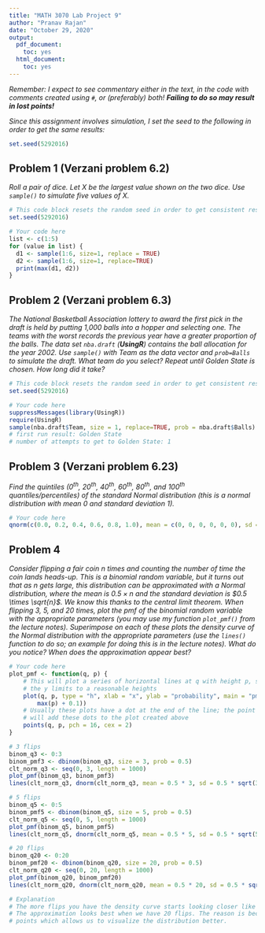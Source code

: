 ```yaml
---
title: "MATH 3070 Lab Project 9"
author: "Pranav Rajan"
date: "October 29, 2020"
output:
  pdf_document:
    toc: yes
  html_document:
    toc: yes
---
```


*Remember: I expect to see commentary either in the text, in the code with comments created using `#`, or (preferably) both! **Failing to do so may result in lost points!***

*Since this assignment involves simulation, I set the seed to the following in order to get the same results:*

```r
set.seed(5292016)
```

## Problem 1 (Verzani problem 6.2)
*Roll a pair of dice. Let $X$ be the largest value shown on the two dice. Use `sample()` to simulate five values of $X$.*

```r
# This code block resets the random seed in order to get consistent results. This will be hidden in the final document, but YOU MUST NOT CHANGE THIS!
set.seed(5292016)
```

```r
# Your code here
list <- c(1:5)
for (value in list) {
  d1 <- sample(1:6, size=1, replace = TRUE)
  d2 <- sample(1:6, size=1, replace=TRUE)
  print(max(d1, d2))
}

```

## Problem 2 (Verzani problem 6.3)
*The National Basketball Association lottery to award the first pick in the draft is held by putting 1,000 balls into a hopper and selecting one. The teams with the worst records the previous year have a greater proportion of the balls. The data set `nba.draft` (**UsingR**) contains the ball allocation for the year 2002. Use `sample()` with Team as the data vector and `prob=Balls` to simulate the draft. What team do you select? Repeat until Golden State is chosen. How long did it take?*

```r
# This code block resets the random seed in order to get consistent results. This will be hidden in the final document, but YOU MUST NOT CHANGE THIS!
set.seed(5292016)
```

```r
# Your code here
suppressMessages(library(UsingR))
require(UsingR)
sample(nba.draft$Team, size = 1, replace=TRUE, prob = nba.draft$Balls)
# first run result: Golden State
# number of attempts to get to Golden State: 1
```

## Problem 3 (Verzani problem 6.23)
*Find the quintiles ($0^{\text{th}}$, $20^{\text{th}}$, $40^{\text{th}}$, $60^{\text{th}}$, $80^{\text{th}}$, and $100^{\text{th}}$ quantiles/percentiles) of the standard Normal distribution (this is a normal distribution with mean 0 and standard deviation 1).*

```r
# Your code here
qnorm(c(0.0, 0.2, 0.4, 0.6, 0.8, 1.0), mean = c(0, 0, 0, 0, 0, 0), sd = c(1, 1, 1, 1, 1, 1))
```

## Problem 4
*Consider flipping a fair coin $n$ times and counting the number of time the coin lands heads-up. This is a binomial random variable, but it turns out that as $n$ gets large, this distribution can be approximated with a Normal distribution, where the mean is $0.5 \times n$ and the standard deviation is $0.5 \times \sqrt{n}$. We know this thanks to the central limit theorem. When flipping 3, 5, and 20 times, plot the pmf of the binomial random variable with the appropriate parameters (you may use my function `plot_pmf()` from the lecture notes). Superimpose on each of these plots the density curve of the Normal distribution with the appropriate parameters (use the `lines()` function to do so; an example for doing this is in the lecture notes). What do you notice? When does the approximation appear best?*

```r
# Your code here
plot_pmf <- function(q, p) {
    # This will plot a series of horizontal lines at q with height p, setting
    # the y limits to a reasonable heights
    plot(q, p, type = "h", xlab = "x", ylab = "probability", main = "pmf", ylim = c(0, 
        max(p) + 0.1))
    # Usually these plots have a dot at the end of the line; the point function
    # will add these dots to the plot created above
    points(q, p, pch = 16, cex = 2)
}

# 3 flips
binom_q3 <- 0:3
binom_pmf3 <- dbinom(binom_q3, size = 3, prob = 0.5)
clt_norm_q3 <- seq(0, 3, length = 1000)
plot_pmf(binom_q3, binom_pmf3)
lines(clt_norm_q3, dnorm(clt_norm_q3, mean = 0.5 * 3, sd = 0.5 * sqrt(3)), col = "black")

# 5 flips
binom_q5 <- 0:5
binom_pmf5 <- dbinom(binom_q5, size = 5, prob = 0.5)
clt_norm_q5 <- seq(0, 5, length = 1000)
plot_pmf(binom_q5, binom_pmf5)
lines(clt_norm_q5, dnorm(clt_norm_q5, mean = 0.5 * 5, sd = 0.5 * sqrt(5)), col = "black")

# 20 flips
binom_q20 <- 0:20
binom_pmf20 <- dbinom(binom_q20, size = 20, prob = 0.5)
clt_norm_q20 <- seq(0, 20, length = 1000)
plot_pmf(binom_q20, binom_pmf20)
lines(clt_norm_q20, dnorm(clt_norm_q20, mean = 0.5 * 20, sd = 0.5 * sqrt(20)), col = "black")

# Explanation
# The more flips you have the density curve starts looking closer like the normal distribution.
# The approximation looks best when we have 20 flips. The reason is because we have a lot more
# points which allows us to visualize the distribution better.
```